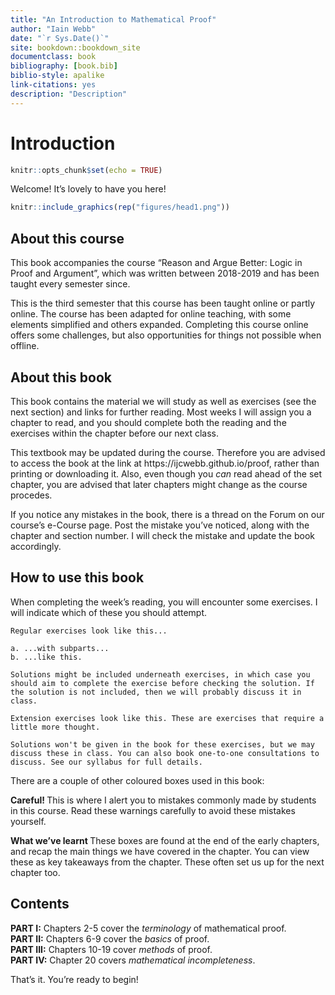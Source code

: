 ```yaml
---
title: "An Introduction to Mathematical Proof"
author: "Iain Webb"
date: "`r Sys.Date()`"
site: bookdown::bookdown_site
documentclass: book
bibliography: [book.bib]
biblio-style: apalike
link-citations: yes
description: "Description"
---
```

# Introduction

```r
knitr::opts_chunk$set(echo = TRUE)
```

Welcome! It's lovely to have you here!

```r
knitr::include_graphics(rep("figures/head1.png"))
```

## About this course

This book accompanies the course "Reason and Argue Better: Logic in Proof and Argument", which was written between 2018-2019 and has been taught every semester since.

This is the third semester that this course has been taught online or partly online. The course has been adapted for online teaching, with some elements simplified and others expanded. Completing this course online offers some challenges, but also opportunities for things not possible when offline. 

## About this book

This book contains the material we will study as well as exercises (see the next section) and links for further reading. Most weeks I will assign you a chapter to read, and you should complete both the reading and the exercises within the chapter before our next class. 

This textbook may be updated during the course. Therefore you are advised to access the book at the link at https://ijcwebb.github.io/proof, rather than printing or downloading it. Also, even though you *can* read ahead of the set chapter, you are advised that later chapters might change as the course procedes.

If you notice any mistakes in the book, there is a thread on the Forum on our course's e-Course page. Post the mistake you've noticed, along with the chapter and section number. I will check the mistake and update the book accordingly.

## How to use this book

When completing the week's reading, you will encounter some exercises. I will indicate which of these you should attempt.

<div class="alert alert-info" role="alert">
```exercise
Regular exercises look like this...
  
a. ...with subparts...
b. ...like this.

```  
</div>

```solution
Solutions might be included underneath exercises, in which case you should aim to complete the exercise before checking the solution. If the solution is not included, then we will probably discuss it in class.

```

<div class="alert alert-danger" role="alert">
```exercise
Extension exercises look like this. These are exercises that require a little more thought. 

Solutions won't be given in the book for these exercises, but we may discuss these in class. You can also book one-to-one consultations to discuss. See our syllabus for full details.

```
</div>

There are a couple of other coloured boxes used in this book:

<div class="alert alert-warning" role="alert">
<strong>Careful!
</strong> This is where I alert you to mistakes commonly made by students in this course. Read these warnings carefully to avoid these mistakes yourself.
</div>


<div class="alert alert-success" role="alert">
<strong>What we've learnt </strong> 
These boxes are found at the end of the early chapters, and recap the main things we have covered in the chapter. You can view these as key takeaways from the chapter. These often set us up for the next chapter too. 
</div>

## Contents

**PART I:** Chapters 2-5 cover the *terminology* of mathematical proof. <br />
**PART II:** Chapters 6-9 cover the *basics* of proof. <br />
**PART III:** Chapters 10-19 cover *methods* of proof. <br />
**PART IV:** Chapter 20 covers *mathematical incompleteness*. <br />

That's it. You're ready to begin!
